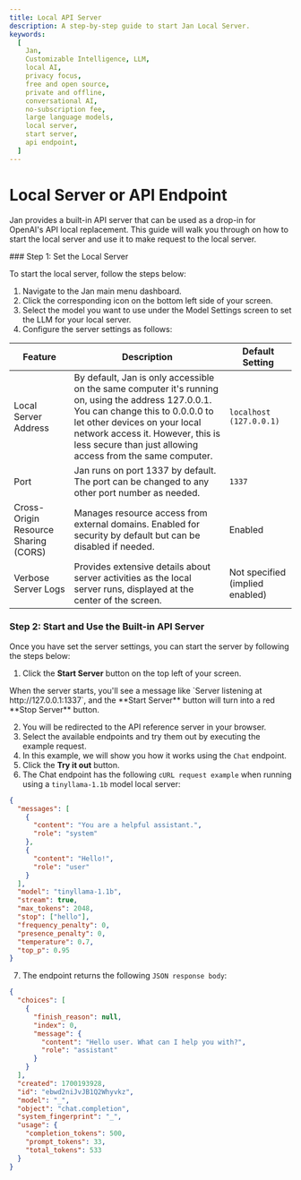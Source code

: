 ```yaml
---
title: Local API Server
description: A step-by-step guide to start Jan Local Server.
keywords:
  [
    Jan,
    Customizable Intelligence, LLM,
    local AI,
    privacy focus,
    free and open source,
    private and offline,
    conversational AI,
    no-subscription fee,
    large language models,
    local server,
    start server,
    api endpoint,
  ]
---
```



# Local Server or API Endpoint

Jan provides a built-in API server that can be used as a drop-in for OpenAI's API local replacement. This guide will walk you through on how to start the local server and use it to make request to the local server.

<Steps>
### Step 1: Set the Local Server

To start the local server, follow the steps below:

1. Navigate to the Jan main menu dashboard.
2. Click the corresponding icon on the bottom left side of your screen.
3. Select the model you want to use under the Model Settings screen to set the LLM for your local server.
4. Configure the server settings as follows:

| Feature                              | Description                                                                                                                                                                                                                                                               | Default Setting                 |
| ------------------------------------ | ------------------------------------------------------------------------------------------------------------------------------------------------------------------------------------------------------------------------------------------------------------------------- | ------------------------------- |
| Local Server Address                 | By default, Jan is only accessible on the same computer it's running on, using the address 127.0.0.1. You can change this to 0.0.0.0 to let other devices on your local network access it. However, this is less secure than just allowing access from the same computer. | `localhost (127.0.0.1)`         |
| Port                                 | Jan runs on port 1337 by default. The port can be changed to any other port number as needed.                                                                                                                                                                             | `1337`                          |
| Cross-Origin Resource Sharing (CORS) | Manages resource access from external domains. Enabled for security by default but can be disabled if needed.                                                                                                                                                             | Enabled                         |
| Verbose Server Logs                  | Provides extensive details about server activities as the local server runs, displayed at the center of the screen.                                                                                                                                                       | Not specified (implied enabled) |

### Step 2: Start and Use the Built-in API Server

Once you have set the server settings, you can start the server by following the steps below:

1. Click the **Start Server** button on the top left of your screen.

<Callout type="info">
  When the server starts, you'll see a message like `Server listening at
  http://127.0.0.1:1337`, and the **Start Server** button will turn into a red
  **Stop Server** button.
</Callout>

2. You will be redirected to the API reference server in your browser.
3. Select the available endpoints and try them out by executing the example request.
4. In this example, we will show you how it works using the `Chat` endpoint.
5. Click the **Try it out** button.
6. The Chat endpoint has the following `cURL request example` when running using a `tinyllama-1.1b` model local server:

```json
{
  "messages": [
    {
      "content": "You are a helpful assistant.",
      "role": "system"
    },
    {
      "content": "Hello!",
      "role": "user"
    }
  ],
  "model": "tinyllama-1.1b",
  "stream": true,
  "max_tokens": 2048,
  "stop": ["hello"],
  "frequency_penalty": 0,
  "presence_penalty": 0,
  "temperature": 0.7,
  "top_p": 0.95
}
```

7. The endpoint returns the following `JSON response body`:

```json
{
  "choices": [
    {
      "finish_reason": null,
      "index": 0,
      "message": {
        "content": "Hello user. What can I help you with?",
        "role": "assistant"
      }
    }
  ],
  "created": 1700193928,
  "id": "ebwd2niJvJB1Q2Whyvkz",
  "model": "_",
  "object": "chat.completion",
  "system_fingerprint": "_",
  "usage": {
    "completion_tokens": 500,
    "prompt_tokens": 33,
    "total_tokens": 533
  }
}
```
</Steps>